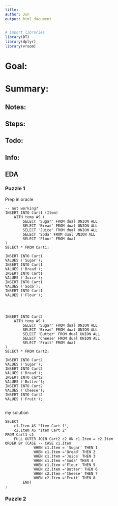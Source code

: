 ```yaml
---
title: 
author: Jun
output: html_document
---
```

```r
# import libraries
library(DT)
library(dplyr)
library(vroom)
```
# Goal:

# Summary:

## Notes:

## Steps:

## Todo:

## Info:



## EDA

### Puzzle 1
Prep in oracle
```
-- not working?
INSERT INTO Cart1 (Item)
    WITH temp AS (
        SELECT 'Sugar' FROM dual UNION ALL
        SELECT 'Bread' FROM dual UNION ALL
        SELECT 'Juice' FROM dual UNION ALL
        SELECT 'Soda' FROM dual UNION ALL
        SELECT 'Flour' FROM dual
)
SELECT * FROM Cart1;

INSERT INTO Cart1 
VALUES ('Sugar');
INSERT INTO Cart1 
VALUES ('Bread');
INSERT INTO Cart1 
VALUES ('Juice');
INSERT INTO Cart1 
VALUES ('Soda');
INSERT INTO Cart1 
VALUES ('Flour');




INSERT INTO Cart2
    WITH temp AS (
        SELECT 'Sugar' FROM dual UNION ALL
        SELECT 'Bread' FROM dual UNION ALL
        SELECT 'Butter' FROM dual UNION ALL
        SELECT 'Cheese' FROM dual UNION ALL
        SELECT 'Fruit' FROM dual 
)
SELECT * FROM Cart2;

INSERT INTO Cart2 
VALUES ('Sugar');
INSERT INTO Cart2 
VALUES ('Bread');
INSERT INTO Cart2 
VALUES ('Butter');
INSERT INTO Cart2 
VALUES ('Cheese');
INSERT INTO Cart2 
VALUES ('Fruit');


```

my solution
```
SELECT 
    c1.Item AS "Item Cart 1",
    c2.Item AS "Item Cart 2"
FROM Cart1 c1
    FULL OUTER JOIN Cart2 c2 ON c1.Item = c2.Item
ORDER BY (CASE -- CASE c1.Item 
             WHEN c1.Item = 'Sugar' THEN 1
             WHEN c1.Item ='Bread' THEN 2
             WHEN c1.Item ='Juice' THEN 3
             WHEN c1.Item ='Soda' THEN 4
             WHEN c1.Item ='Flour' THEN 5
             WHEN c2.Item ='Butter' THEN 6
             WHEN c2.Item ='Cheese' THEN 7
             WHEN c2.Item ='Fruit' THEN 8
        END)
;

```


### Puzzle 2















